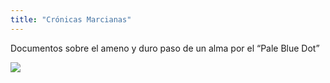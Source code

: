 ```yaml
---
title: "Crónicas Marcianas"
---
```


Documentos sobre el ameno y duro paso de un alma por el "Pale Blue Dot"


 ![](locomotorasocial.JPG) 


